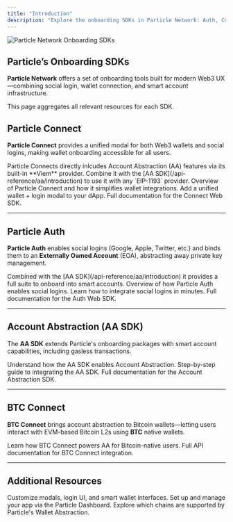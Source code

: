 ```yaml
---
title: "Introduction"
description: "Explore the onboarding SDKs in Particle Network: Auth, Connect, Account Abstraction, and BTC Connect."
---
```


<Frame>
  <img src="https://static.particle.network/mintlify/images/06.gif" alt="Particle Network Onboarding SDKs" style={{ width: '100%', maxWidth: '600px' }} />
</Frame>

## Particle’s Onboarding SDKs

**Particle Network** offers a set of onboarding tools built for modern Web3 UX—combining social login, wallet connection, and smart account infrastructure.

This page aggregates all relevant resources for each SDK.

## Particle Connect

**Particle Connect** provides a unified modal for both Web3 wallets and social logins, making wallet onboarding accessible for all users.

<Info>
Particle Connects directly inlcudes Account Abstraction (AA) features via its built-in **Viem** provider. Combine it with the [AA SDK](/api-reference/aa/introduction) to use it with any `EIP-1193` provider. 
</Info>

<CardGroup cols={1}>
  <Card title="Particle Connect Introduction" icon="plug" href="/api-reference/connect/introduction">
    Overview of Particle Connect and how it simplifies wallet integrations.
  </Card>
  <Card title="Particle Connect Quickstart (Web)" icon="rocket" href="/api-reference/guides/wallet-as-a-service/waas/connect/web-quickstart">
    Add a unified wallet + login modal to your dApp.
  </Card>
  <Card title="Connect Web SDK Reference" icon="code" href="/api-reference/connect/desktop/web">
    Full documentation for the Connect Web SDK.
  </Card>
</CardGroup>

---

## Particle Auth

**Particle Auth** enables social logins (Google, Apple, Twitter, etc.) and binds them to an **Externally Owned Account** (EOA), abstracting away private key management. 

<Info>
Combined with the [AA SDK](/api-reference/aa/introduction) it provides a full suite to onboard into smart accounts.
</Info>

<CardGroup cols={1}>
  <Card title="Particle Auth Introduction" icon="user" href="/api-reference/auth/introduction">
    Overview of how Particle Auth enables social logins.
  </Card>
  <Card title="Particle Auth Quickstart (Web)" icon="rocket" href="/api-reference/guides/wallet-as-a-service/waas/auth/web-quickstart">
    Learn how to integrate social logins in minutes.
  </Card>
  <Card title="Auth Web SDK Reference" icon="code" href="/api-reference/auth/desktop-sdks/web">
    Full documentation for the Auth Web SDK.
  </Card>
</CardGroup>

---



## Account Abstraction (AA SDK)

The **AA SDK** extends Particle's onboarding packages with smart account capabilities, including gasless transactions.

<CardGroup cols={1}>
  <Card title="AA SDK Overview" icon="bolt" href="/api-reference/aa/introduction">
    Understand how the AA SDK enables Account Abstraction.
  </Card>
  <Card title="AA SDK Quickstart" icon="rocket" href="/api-reference/guides/aa/web-aa">
    Step-by-step guide to integrating the AA SDK.
  </Card>
  <Card title="AA SDK Reference" icon="code" href="/api-reference/aa/sdks/desktop/web">
    Full documentation for the Account Abstraction SDK.
  </Card>
</CardGroup>

---

## BTC Connect

**BTC Connect** brings account abstraction to Bitcoin wallets—letting users interact with EVM-based Bitcoin L2s using **BTC** native wallets.

<CardGroup cols={1}>
  <Card title="BTC Connect Overview" icon="bitcoin" href="/api-reference/btc/introduction">
    Learn how BTC Connect powers AA for Bitcoin-native users.
  </Card>
  <Card title="BTC Connect SDK Reference" icon="code" href="/api-reference/btc/desktop/web">
    Full API documentation for BTC Connect integration.
  </Card>
</CardGroup>

---

## Additional Resources

<CardGroup cols={3}>
  <Card title="Customization" icon="paintbrush" href="/api-reference/guides/configuration/appearance/auth">
    Customize modals, login UI, and smart wallet interfaces.
  </Card>
  <Card title="Dashboard" icon="table-columns" href="/api-reference/guides/dashboard">
    Set up and manage your app via the Particle Dashboard.
  </Card>
  <Card title="Network Coverage" icon="map" href="/api-reference/guides/network-coverage">
    Explore which chains are supported by Particle's Wallet Abstraction.
  </Card>
</CardGroup>
